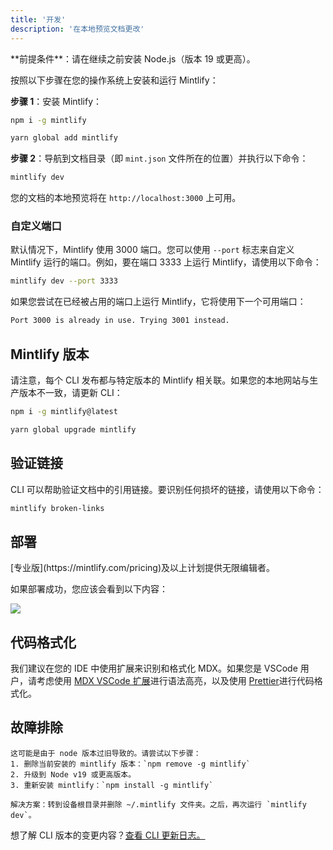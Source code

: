 ```yaml
---
title: '开发'
description: '在本地预览文档更改'
---
```


<Info>
  **前提条件**：请在继续之前安装 Node.js（版本 19 或更高）。
</Info>

按照以下步骤在您的操作系统上安装和运行 Mintlify：

**步骤 1**：安装 Mintlify：

<CodeGroup>

  ```bash npm
  npm i -g mintlify
  ```

```bash yarn
yarn global add mintlify
```

</CodeGroup>

**步骤 2**：导航到文档目录（即 `mint.json` 文件所在的位置）并执行以下命令：

```bash
mintlify dev
```

您的文档的本地预览将在 `http://localhost:3000` 上可用。

### 自定义端口

默认情况下，Mintlify 使用 3000 端口。您可以使用 `--port` 标志来自定义 Mintlify 运行的端口。例如，要在端口 3333 上运行 Mintlify，请使用以下命令：

```bash
mintlify dev --port 3333
```

如果您尝试在已经被占用的端口上运行 Mintlify，它将使用下一个可用端口：

```md
Port 3000 is already in use. Trying 3001 instead.
```

## Mintlify 版本

请注意，每个 CLI 发布都与特定版本的 Mintlify 相关联。如果您的本地网站与生产版本不一致，请更新 CLI：

<CodeGroup>

```bash npm
npm i -g mintlify@latest
```

```bash yarn
yarn global upgrade mintlify
```

</CodeGroup>

## 验证链接

CLI 可以帮助验证文档中的引用链接。要识别任何损坏的链接，请使用以下命令：

```bash
mintlify broken-links
```

## 部署

<Tip>
  [专业版](https://mintlify.com/pricing)及以上计划提供无限编辑者。
</Tip>

如果部署成功，您应该会看到以下内容：

<Frame>
  <img src="/images/checks-passed.png" style={{ borderRadius: '0.5rem' }} />
</Frame>

## 代码格式化

我们建议在您的 IDE 中使用扩展来识别和格式化 MDX。如果您是 VSCode 用户，请考虑使用 [MDX VSCode 扩展](https://marketplace.visualstudio.com/items?itemName=unifiedjs.vscode-mdx)进行语法高亮，以及使用 [Prettier](https://marketplace.visualstudio.com/items?itemName=esbenp.prettier-vscode)进行代码格式化。

## 故障排除

<AccordionGroup>
  <Accordion title='错误：无法使用 darwin-arm64 运行时加载 "sharp" 模块'>

    这可能是由于 node 版本过旧导致的。请尝试以下步骤：
    1. 删除当前安装的 mintlify 版本：`npm remove -g mintlify`
    2. 升级到 Node v19 或更高版本。
    3. 重新安装 mintlify：`npm install -g mintlify`
  </Accordion>

  <Accordion title="问题：遇到未知错误">
  
    解决方案：转到设备根目录并删除 ~/.mintlify 文件夹。之后，再次运行 `mintlify dev`。
  </Accordion>
</AccordionGroup>

想了解 CLI 版本的变更内容？[查看 CLI 更新日志。](https://www.npmjs.com/package/mintlify?activeTab=versions)
